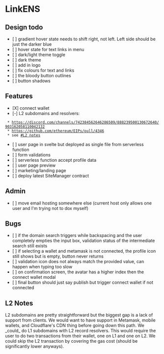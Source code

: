= LinkENS =

== Design todo ==

* [ ] gradient hover state needs to shift right, not left. Left side should be just the darker blue
* [ ] hover state for text links in menu
* [ ] dark/light theme toggle
* [ ] dark theme
* [ ] add in logo
* [ ] fix colours for text and links
* [ ] the bloody button outlines
* [ ] button shadows

== Features ==

* [X] connect wallet
* [-] L2 subdomains and resolvers:
  * https://discord.com/channels/742384562646286509/888239500130672640/903162058110042132
  * https://github.com/ethereum/EIPs/pull/4346
  * see [[#L2 notes]]
* [ ] user page in svelte but deployed as single file from serverless function
* [ ] form validations
* [ ] serverless function accept profile data
* [ ] user page preview
* [ ] marketing/landing page
* [ ] deploy latest SiteManager contract

== Admin ==

* [ ] move email hosting somewhere else (current host only allows one user and I'm trying not to dox myself)

== Bugs ==

* [ ] if the domain search triggers while backspacing and the user completely empties the input box, validation status of the intermediate search still exists
* [ ] if selecting a wallet and metamask is not connected, the profile icon still shows but is empty, button never returns
* [ ] validation icon does not always match the provided value, can happen when typing too slow
* [ ] on confirmation screen, the avatar has a higher index then the connect wallet modal
* [ ] final button should just say publish but trigger connect wallet if not connected

== L2 Notes ==

L2 subdomains are pretty straightforward but the biggest gap is a lack of support from clients. We would want to have support in Metamask, mobile wallets, and Cloudflare's CDN thing before going down this path. We _could_ do L1 subdomains with L2 record resolvers. This would require the user to do two transactions from their wallet, one on L1 and one on L2. We could skip the L2 transaction by covering the gas cost (should be significantly lower anyways).
